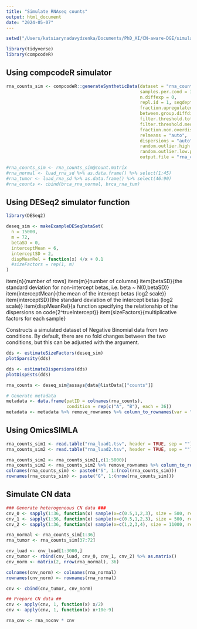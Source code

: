 ```yaml
---
title: "Simulate RNAseq counts"
output: html_document
date: "2024-05-07"
---
```


```r
setwd("/Users/katsiarynadavydzenka/Documents/PhD_AI/CN-aware-DGE/simulation")

library(tidyverse)
library(compcodeR)
```

## Using compcodeR simulator


```r
rna_counts_sim <- compcodeR::generateSyntheticData(dataset = "rna_counts_sim", n.vars = 15000, 
                                                   samples.per.cond = 36, 
                                                   n.diffexp = 0, 
                                                   repl.id = 1, seqdepth = 1e7, 
                                                   fraction.upregulated = 0.0, 
                                                   between.group.diffdisp = TRUE, 
                                                   filter.threshold.total = 1, 
                                                   filter.threshold.mediancpm = 0, 
                                                   fraction.non.overdispersed = 0, 
                                                   relmeans = "auto",
                                                   dispersions = "auto",
                                                   random.outlier.high.prob = 20,
                                                   random.outlier.low.prob = 20,
                                                   output.file = "rna_counts_sim.rds")

#rna_counts_sim <- rna_counts_sim@count.matrix
#rna_normal <- luad_rna_sd %>% as.data.frame() %>% select(1:45)
#rna_tumor <- luad_rna_sd %>% as.data.frame() %>% select(46:90)
#rna_counts <- cbind(brca_rna_normal, brca_rna_tum)
```

## Using DESeq2 simulator function

```r
library(DESeq2)

deseq_sim <- makeExampleDESeqDataSet(
  n = 15000,
  m = 72,
  betaSD = 0,
  interceptMean = 6,
  interceptSD = 2,
  dispMeanRel = function(x) 4/x + 0.1
  #sizeFactors = rep(1, m)
)
```
item{n}{number of rows}
item{m}{number of columns}
item{betaSD}{the standard deviation for non-intercept betas, i.e. beta ~ N(0,betaSD)}
item{interceptMean}{the mean of the intercept betas (log2 scale)}
item{interceptSD}{the standard deviation of the intercept betas (log2 scale)}
item{dispMeanRel}{a function specifying the relationship of the dispersions on code{2^trueIntercept}}
item{sizeFactors}{multiplicative factors for each sample}

Constructs a simulated dataset of Negative Binomial data from two conditions. By default, there are no fold changes between
the two conditions, but this can be adjusted with the \code{betaSD} argument.
```r
dds <- estimateSizeFactors(deseq_sim)
plotSparsity(dds)

dds <- estimateDispersions(dds)
plotDispEsts(dds)
```

```r
rna_counts <- deseq_sim@assays@data@listData[["counts"]]

# Generate metadata
metadata <- data.frame(patID = colnames(rna_counts),
                       condition = rep(c("A", "B"), each = 36))
metadata <- metadata %>% remove_rownames %>% column_to_rownames(var = "patID") 
```

## Using OmicsSIMLA

```r
rna_counts_sim1 <- read.table("rna_luad1.tsv", header = TRUE, sep = "")
rna_counts_sim2 <- read.table("rna_luad2.tsv", header = TRUE, sep = "")

rna_counts_sim2 <- rna_counts_sim2[,c(1:5000)]
rna_counts_sim2 <- rna_counts_sim2 %>% remove_rownames %>% column_to_rownames(var="FAM")
colnames(rna_counts_sim) <- paste0("S", 1:(ncol(rna_counts_sim)))
rownames(rna_counts_sim) <- paste("G", 1:(nrow(rna_counts_sim)))
```

##  Simulate CN data

```r
### Generate heterogeneous CN data ### 
cnv_0 <- sapply(1:36, function(x) sample(x=c(0.5,1,2,3), size = 500, replace=TRUE, prob = c(.50, .30, .10, .10)))
cnv_1 <- sapply(1:36, function(x) sample(x=c(0.5,1,2,3), size = 500, replace=TRUE, prob = c(.20, .60, .10, .10)))
cnv_2 <- sapply(1:36, function(x) sample(x=c(1,2,3,4), size = 11000, replace=TRUE, prob = c(.05, .70, .10, .10)))
```


```r
rna_normal <- rna_counts_sim[1:36]
rna_tumor <- rna_counts_sim[37:72]

cnv_luad <- cnv_luad[1:3000,]
cnv_tumor <- rbind(cnv_luad, cnv_0, cnv_1, cnv_2) %>% as.matrix()
cnv_norm <- matrix(2, nrow(rna_normal), 36)

colnames(cnv_norm) <- colnames(rna_normal)
rownames(cnv_norm) <- rownames(rna_normal)

cnv <- cbind(cnv_tumor, cnv_norm)
```


```r
## Prepare CN data ##
cnv <- apply(cnv, 1, function(x) x/2)
cnv <- apply(cnv, 1, function(x) x+10e-9)

rna_cnv <- rna_nocnv * cnv
```

